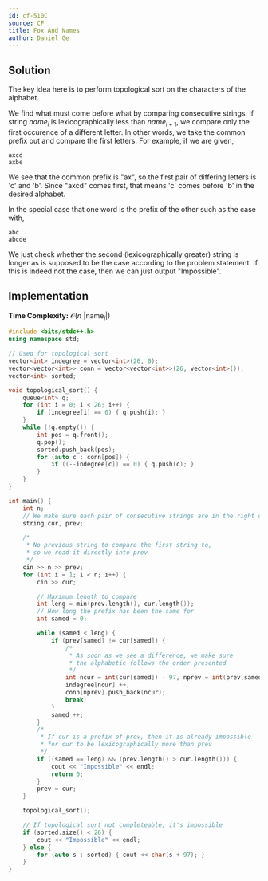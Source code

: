 ```yaml
---
id: cf-510C
source: CF
title: Fox And Names
author: Daniel Ge
---
```


## Solution
The key idea here is to perform topological sort on the characters of the alphabet. 

We find what must come before what by comparing consecutive strings. If string $name_i$ is lexicographically less than $name_{i+1}$, we compare only the first occurence of a different letter. In other words, we take the common prefix out and compare the first letters. For example, if we are given,
```
axcd
axbe
```
We see that the common prefix is "ax", so the first pair of differing letters is 'c' and 'b'. Since "axcd" comes first, that means 'c' comes before 'b' in the desired alphabet.

In the special case that one word is the prefix of the other such as the case with,
```
abc
abcde
```
We just check whether the second (lexicographically greater) string is longer as is supposed to be the case according to the problem statement. If this is indeed not the case, then we can just output "Impossible".
## Implementation

**Time Complexity:** $\mathcal{O}(n\text{ |name}_i|)$

<LanguageSection>
<CPPSection>

```cpp
#include <bits/stdc++.h>
using namespace std;

// Used for topological sort
vector<int> indegree = vector<int>(26, 0);
vector<vector<int>> conn = vector<vector<int>>(26, vector<int>());
vector<int> sorted;

void topological_sort() {
	queue<int> q;
	for (int i = 0; i < 26; i++) {
		if (indegree[i] == 0) { q.push(i); }
	}
	while (!q.empty()) {
		int pos = q.front();
		q.pop();
		sorted.push_back(pos);
		for (auto c : conn[pos]) {
			if ((--indegree[c]) == 0) { q.push(c); }
		}
	}
}

int main() {
	int n;
	// We make sure each pair of consecutive strings are in the right order
	string cur, prev;  

	/*
	 * No previous string to compare the first string to, 
	 * so we read it directly into prev
	 */
	cin >> n >> prev;  
	for (int i = 1; i < n; i++) {
		cin >> cur;

		// Maximum length to compare
		int leng = min(prev.length(), cur.length());  
		// How long the prefix has been the same for
		int samed = 0;

		while (samed < leng) {
			if (prev[samed] != cur[samed]) {
				/*
				 * As soon as we see a difference, we make sure 
				 * the alphabetic follows the order presented
				 */
				int ncur = int(cur[samed]) - 97, nprev = int(prev[samed]) - 97;
				indegree[ncur] ++;
				conn[nprev].push_back(ncur);
				break;
			}
			samed ++;
		}
		/*
		 * If cur is a prefix of prev, then it is already impossible 
		 * for cur to be lexicographically more than prev
		 */
		if ((samed == leng) && (prev.length() > cur.length())) {
			cout << "Impossible" << endl;
			return 0;
		}
		prev = cur;
	}

	topological_sort();

	// If topological sort not completeable, it's impossible
	if (sorted.size() < 26) {
		cout << "Impossible" << endl;
	} else {
		for (auto s : sorted) { cout << char(s + 97); }
	}
}
```

</CPPSection>
</LanguageSection>